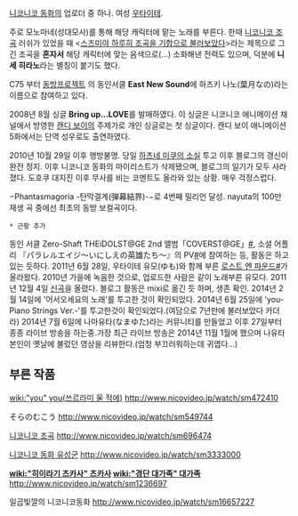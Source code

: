 [[니코니코 동화]]의 업로더 중 하나. 여성 [[우타이테]].

주로 모노마네(성대모사)를 통해 해당 캐릭터에 맡는 노래를 부른다. 한때 [[니코니코 조곡]] 러쉬가 있었을 때 <[http://www.nicovideo.jp/watch/sm723938 스즈미야 하루히 조곡을 기합으로 불러보았다]>라는 제목으로 그 긴 조곡을 '''혼자서''' 해당 캐릭터에 맞는 음색으로(…) 소화해낸 전력도 있으며, 덕분에 '''니세 히라노'''라는 별칭이 붙기도 했다.

C75 부터 [[동방프로젝트]] 의 동인서클 '''East New Sound'''에 하즈키 나노(葉月なの)라는 이름으로 참여하고 있다.

2008년 8월 싱글 '''Bring up…LOVE'''를 발매하였다. 이 싱글은 니코니코 애니메이션 채널에서 방영한 [[캔디 보이]]의 주제가로 개인 싱글로는 첫 싱글이다. 캔디 보이 애니메이션 5화에서는 단역 성우로도 출연하였다.

2010년 10월 29일 이후 행방불명.
당일 [[하츠네 미쿠의 소실]] 투고 이후 블로그의 갱신이 완전 정지.
이후 니코니코 동화의 마이리스트가 삭제됐으며, 블로그의 일기가 모두 사라졌다. 도호쿠 대지진 이후 무사를 비는 코멘트도 올라와 있는 상황. 매우 걱정스럽다. 

−Phantasmagoria -탄막결계(弾幕結界)-−로 4번째 밀리언 달성.
nayuta의 100만 재생 곡 중에선 최초의 동방 보컬곡이다.


 * 근황 추가
동인 서클 Zero-Shaft THEiDOLST@GE 2nd 앨범「COVERST@GE」[http://www.nicovideo.jp/watch/sm14119058 #], 소셜 어플리 『パラレルエイジ～いにしえの英雄たち～』의 PV[http://www.nicovideo.jp/watch/sm14230157 #]에 참여하는 등, 활동은 하고 있는 듯하다.
2011년 6월 28일, 우타이테 유모(ゆも)와 함께 부른 [[로스트 엔 파운드]][http://www.nicovideo.jp/watch/sm14871930 #]가 올라왔다. 2010년 가을에 녹음한 것으로, 업로드한 사람은 같이 노래부른 유모다. 2011년 12월 4일 [http://www.nicovideo.jp/watch/sm16341467 신곡]을 올렸다.
블로그 활동은 mixi로 옮긴 듯 하며, 생존 확인.
2014년 2월 14일에 '어서오세요의 노래'를 투고한 것이 확인되었다.
2014년 6월 25일에 'you-Piano Strings Ver.-'를 투고한것이 확인되었다.(여담으로 7년만에 불러보았다 카더라)
2014년 7월 6일에 나마유타(なまゆた)라는 커뮤니티를 만들었고 이후 27일부터 종종 라이브 방송을 하는중.가장 최근 라이브 방송은 2014년 11월 1월에 했으며 나유타 본인이 옛날에 불렀던 영상을 리뷰한다.(엄청 부끄러워하는데 귀엽다...)

== 부른 작품 ==

[[wiki:"you" you(쓰르라미 울 적에)]]
http://www.nicovideo.jp/watch/sm472410

そらのむこう
http://www.nicovideo.jp/watch/sm549744

[[니코니코 조곡]]
http://www.nicovideo.jp/watch/sm696474

[[니코니코 동화 유성군]]
http://www.nicovideo.jp/watch/sm3333000

'''[[wiki:"히이라기 츠카사" 츠카사]] [[wiki:"경단 대가족" 대가족]]'''
http://www.nicovideo.jp/watch/sm1236697

일곱빛깔의 니코니코동화
http://www.nicovideo.jp/watch/sm16657227
